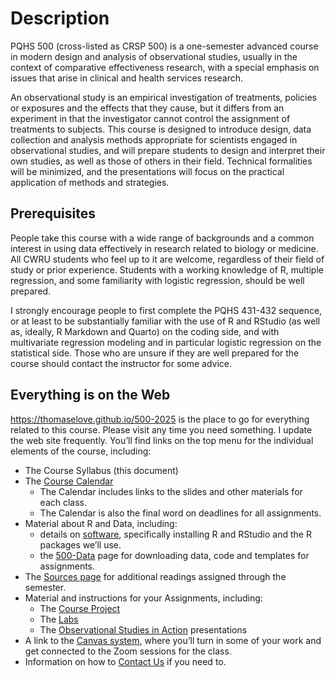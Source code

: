 # Description

PQHS 500 (cross-listed as CRSP 500) is a one-semester advanced course in modern design and analysis of observational studies, usually in the context of comparative effectiveness research, with a special emphasis on issues that arise in clinical and health services research.

An observational study is an empirical investigation of treatments, policies or exposures and the effects that they cause, but it differs from an experiment in that the investigator cannot control the assignment of treatments to subjects. This course is designed to introduce design, data collection and analysis methods appropriate for scientists engaged in observational studies, and will prepare students to design and interpret their own studies, as well as those of others in their field. Technical formalities will be minimized, and the presentations will focus on the practical application of methods and strategies. 

## Prerequisites

People take this course with a wide range of backgrounds and a common interest in using data effectively in research related to biology or medicine. All CWRU students who feel up to it are welcome, regardless of their field of study or prior experience. Students with a working knowledge of R, multiple regression, and some familiarity with logistic regression, should be well prepared.

I strongly encourage people to first complete the PQHS 431-432 sequence, or at least to be substantially familiar with the use of R and RStudio (as well as, ideally, R Markdown and Quarto) on the coding side, and with multivariate regression modeling and in particular logistic regression on the statistical side. Those who are unsure if they are well prepared for the course should contact the instructor for some advice.

## Everything is on the Web

<https://thomaselove.github.io/500-2025> is the place to go for everything related to this course. Please visit any time you need something. I update the web site frequently. You'll find links on the top menu for the individual elements of the course, including:

- The Course Syllabus (this document)
- The [Course Calendar](https://thomaselove.github.io/500-2025/calendar.html) 
    - The Calendar includes links to the slides and other materials for each class.
    - The Calendar is also the final word on deadlines for all assignments.
- Material about R and Data, including:
    - details on [software](https://thomaselove.github.io/500-2025/software.html), specifically installing R and RStudio and the R packages we'll use.
    - the [500-Data](https://github.com/THOMASELOVE/500-data) page for downloading data, code and templates for assignments.
- The [Sources page](https://github.com/THOMASELOVE/500-sources) for additional readings assigned through the semester.
- Material and instructions for your Assignments, including:
    - The [Course Project](https://thomaselove.github.io/500-2025/proj500.html)
    - The [Labs](https://thomaselove.github.io/500-2025/lab0.html)
    - The [Observational Studies in Action](https://thomaselove.github.io/500-2025/osia.html) presentations
- A link to the [Canvas system](https://canvas.case.edu/), where you'll turn in some of your work and get connected to the Zoom sessions for the class.
- Information on how to [Contact Us](https://thomaselove.github.io/500-2025/contact.html) if you need to.
